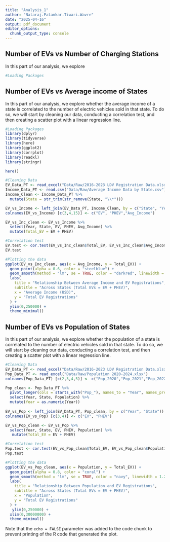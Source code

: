 ```yaml
---
title: "Analysis_1"
author: "Nataraj.Patankar.Tiwari.Wavre"
date: "2025-04-16"
output: pdf_document
editor_options: 
  chunk_output_type: console
---
```


## Number of EVs vs Number of Charging Stations

In this part of our analysis, we explore  

```r
#Loading Packages
```

## Number of EVs vs Average income of States

In this part of our analysis, we explore whether the average income of a state is correlated to the number of electric vehicles sold in that state. To do so, we will start by cleaning our data, conducting a correlation test, and then creating a scatter plot with a linear regression line. 

```r
#Loading Packages 
library(dplyr)
library(tidyverse)
library(here)
library(ggplot2)
library(corrplot)
library(readxl)
library(stringr)

here()

#Cleaning Data
EV_Data_PT <- read_excel("Data/Raw/2016-2023 LDV Registration Data.xlsx")
Income_Data_PT <- read.csv("Data/Raw/Average Income Data by State.csv")
Income_Clean <- Income_Data_PT %>%
  mutate(State = str_trim(str_remove(State, "\\*")))

EV_vs_Income <- left_join(EV_Data_PT, Income_Clean, by = c("State", "Year"))
colnames(EV_vs_Income) [c(3,4,15)] <- c("EV", "PHEV","Avg_Income")

EV_vs_Inc_clean <- EV_vs_Income %>%
  select(Year, State, EV, PHEV, Avg_Income) %>%
  mutate(Total_EV = EV + PHEV)

#Correlation test
EV.test <- cor.test(EV_vs_Inc_clean$Total_EV, EV_vs_Inc_clean$Avg_Income)
EV.test

#Plotting the data
ggplot(EV_vs_Inc_clean, aes(x = Avg_Income, y = Total_EV)) +
  geom_point(alpha = 0.6, color = "steelblue") +
  geom_smooth(method = "lm", se = TRUE, color = "darkred", linewidth = 1.2) +
  labs(
    title = "Relationship Between Average Income and EV Registrations",
    subtitle = "Across States (Total EVs = EV + PHEV)",
    x = "Average Income (USD)",
    y = "Total EV Registrations"
  ) +
  ylim(0,250000) +
  theme_minimal()

```

## Number of EVs vs Population of States

In this part of our analysis, we explore whether the population of a state is correlated to the number of electric vehicles sold in that state. To do so, we will start by cleaning our data, conducting a correlation test, and then creating a scatter plot with a linear regression line. 

```r
#Cleaning Data
EV_Data_PT <- read_excel("Data/Raw/2016-2023 LDV Registration Data.xlsx")
Pop_Data_PT <- read_excel("Data/Raw/Population 2020-2024.xlsx")
colnames(Pop_Data_PT) [c(2,3,4,5)] <- c("Pop_2020","Pop_2021","Pop_2022","Pop_2023")

Pop_clean <- Pop_Data_PT %>%
  pivot_longer(cols = starts_with("Pop_"), names_to = "Year", names_prefix = "Pop_", values_to = "Population") %>%
  select(Year, State, Population) %>%
  mutate(Year = as.numeric(Year))
  
EV_vs_Pop <- left_join(EV_Data_PT, Pop_clean, by = c("Year", "State"))
colnames(EV_vs_Pop) [c(3,4)] <- c("EV", "PHEV")

EV_vs_Pop_clean <- EV_vs_Pop %>%
  select(Year, State, EV, PHEV, Population) %>%
   mutate(Total_EV = EV + PHEV)

#Correlation test
Pop.test <- cor.test(EV_vs_Pop_clean$Total_EV, EV_vs_Pop_clean$Population)
Pop.test

#Plotting the data
ggplot(EV_vs_Pop_clean, aes(x = Population, y = Total_EV)) +
  geom_point(alpha = 0.8, color = "coral") +
  geom_smooth(method = "lm", se = TRUE, color = "navy", linewidth = 1.2) +
  labs(
    title = "Relationship Between Population and EV Registrations",
    subtitle = "Across States (Total EVs = EV + PHEV)",
    x = "Population",
    y = "Total EV Registrations"
  ) +
   ylim(0,250000) +
  xlim(0,30000000) +
  theme_minimal()

```

Note that the `echo = FALSE` parameter was added to the code chunk to prevent printing of the R code that generated the plot.
